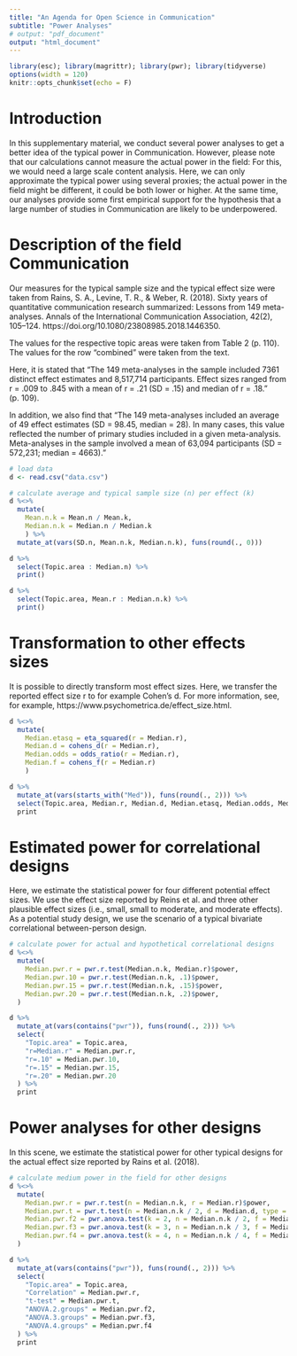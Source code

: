 ```yaml
---
title: "An Agenda for Open Science in Communication"
subtitle: "Power Analyses"
# output: "pdf_document"
output: "html_document"
---
```


```r
library(esc); library(magrittr); library(pwr); library(tidyverse)
options(width = 120)
knitr::opts_chunk$set(echo = F)
```

# Introduction

In this supplementary material, we conduct several power analyses to get a better idea of the typical power in Communication. However, please note that our calculations cannot measure the actual power in the field: For this, we would need a large scale content analysis. Here, we can only approximate the typical power using several proxies; the actual power in the field might be different, it could be both lower or higher. At the same time, our analyses provide some first empirical support for the hypothesis that a large number of studies in Communication are likely to be underpowered.

# Description of the field Communication

Our measures for the typical sample size and the typical effect size were taken from Rains, S. A., Levine, T. R., & Weber, R. (2018). Sixty years of quantitative communication research summarized: Lessons from 149 meta-analyses. Annals of the International Communication Association, 42(2), 105–124. https://doi.org/10.1080/23808985.2018.1446350.

The values for the respective topic areas were taken from Table 2 (p. 110). The values for the row "combined" were taken from the text.  

Here, it is stated that "The 149 meta-analyses in the sample included 7361 distinct effect estimates and 8,517,714 participants. Effect sizes ranged from r = .009 to .845 with a mean of r = .21 (SD = .15) and median of r = .18." (p. 109). 

In addition, we also find that "The 149 meta-analyses included an average of 49 effect estimates (SD = 98.45, median = 28). In many cases, this value reflected the number of primary studies included in a given meta-analysis. Meta-analyses in the sample involved a mean of 63,094 participants (SD = 572,231; median = 4663)."

```r
# load data
d <- read.csv("data.csv")

# calculate average and typical sample size (n) per effect (k)
d %<>%
  mutate(
    Mean.n.k = Mean.n / Mean.k,
    Median.n.k = Median.n / Median.k
    ) %>% 
  mutate_at(vars(SD.n, Mean.n.k, Median.n.k), funs(round(., 0)))

d %>% 
  select(Topic.area : Median.n) %>% 
  print()

d %>% 
  select(Topic.area, Mean.r : Median.n.k) %>% 
  print()
```

# Transformation to other effects sizes

It is possible to directly transform most effect sizes. Here, we transfer the reported effect size r to for example Cohen's d. For more information, see, for example, https://www.psychometrica.de/effect_size.html.

```r
d %<>%  
  mutate(
    Median.etasq = eta_squared(r = Median.r),
    Median.d = cohens_d(r = Median.r),
    Median.odds = odds_ratio(r = Median.r),
    Median.f = cohens_f(r = Median.r)
    )

d %>% 
  mutate_at(vars(starts_with("Med")), funs(round(., 2))) %>% 
  select(Topic.area, Median.r, Median.d, Median.etasq, Median.odds, Median.f) %>% 
  print
```


# Estimated power for correlational designs

Here, we estimate the statistical power for four different potential effect sizes. We use the effect size reported by Reins et al. and three other plausible effect sizes (i.e., small, small to moderate, and moderate effects). As a potential study design, we use the scenario of a typical bivariate correlational between-person design.

```r
# calculate power for actual and hypothetical correlational designs
d %<>% 
  mutate(
    Median.pwr.r = pwr.r.test(Median.n.k, Median.r)$power,
    Median.pwr.10 = pwr.r.test(Median.n.k, .1)$power,
    Median.pwr.15 = pwr.r.test(Median.n.k, .15)$power,
    Median.pwr.20 = pwr.r.test(Median.n.k, .2)$power,
  )

d %>% 
  mutate_at(vars(contains("pwr")), funs(round(., 2))) %>% 
  select(
    "Topic.area" = Topic.area,
    "r=Median.r" = Median.pwr.r,
    "r=.10" = Median.pwr.10,
    "r=.15" = Median.pwr.15,
    "r=.20" = Median.pwr.20
  ) %>% 
  print
```

# Power analyses for other designs

In this scene, we estimate the statistical power for other typical designs for the actual effect size reported by Rains et al. (2018). 

```r
# calculate medium power in the field for other designs
d %<>% 
  mutate(
    Median.pwr.r = pwr.r.test(n = Median.n.k, r = Median.r)$power,
    Median.pwr.t = pwr.t.test(n = Median.n.k / 2, d = Median.d, type = "two.sample")$power,
    Median.pwr.f2 = pwr.anova.test(k = 2, n = Median.n.k / 2, f = Median.f)$power,
    Median.pwr.f3 = pwr.anova.test(k = 3, n = Median.n.k / 3, f = Median.f)$power,
    Median.pwr.f4 = pwr.anova.test(k = 4, n = Median.n.k / 4, f = Median.f)$power
  )

d %>% 
  mutate_at(vars(contains("pwr")), funs(round(., 2))) %>% 
  select(
    "Topic.area" = Topic.area, 
    "Correlation" = Median.pwr.r,
    "t-test" = Median.pwr.t,
    "ANOVA.2.groups" = Median.pwr.f2,
    "ANOVA.3.groups" = Median.pwr.f3,
    "ANOVA.4.groups" = Median.pwr.f4
  ) %>% 
  print
```